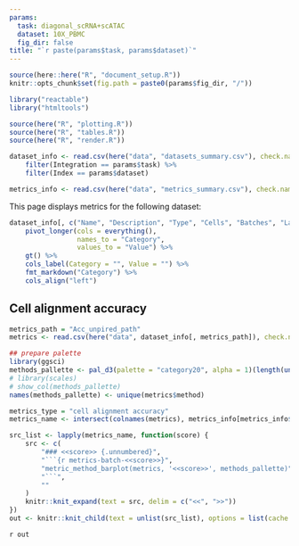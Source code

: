```yaml
---
params:
  task: diagonal_scRNA+scATAC
  dataset: 10X_PBMC
  fig_dir: false
title: "`r paste(params$task, params$dataset)`"
---
```


```r
source(here::here("R", "document_setup.R"))
knitr::opts_chunk$set(fig.path = paste0(params$fig_dir, "/"))
```

```r
library("reactable")
library("htmltools")
```

```r
source(here("R", "plotting.R"))
source(here("R", "tables.R"))
source(here("R", "render.R"))
```

```r
dataset_info <- read.csv(here("data", "datasets_summary.csv"), check.names = FALSE) %>%
    filter(Integration == params$task) %>%
    filter(Index == params$dataset)

metrics_info <- read.csv(here("data", "metrics_summary.csv"), check.names = FALSE)
```

This page displays metrics for the following dataset: 

```r
dataset_info[, c("Name", "Description", "Type", "Cells", "Batches", "Labels")] %>%
    pivot_longer(cols = everything(),
                 names_to = "Category",
                 values_to = "Value") %>%
    gt() %>%
    cols_label(Category = "", Value = "") %>%
    fmt_markdown("Category") %>%
    cols_align("left")
```



Cell alignment accuracy {.tabset}
-------------------

```r
metrics_path = "Acc_unpired_path"
metrics <- read.csv(here("data", dataset_info[, metrics_path]), check.names = FALSE)

## prepare palette
library(ggsci)
methods_pallette <- pal_d3(palette = "category20", alpha = 1)(length(unique(metrics$method)))
# library(scales)
# show_col(methods_pallette)
names(methods_pallette) <- unique(metrics$method)

metrics_type = "cell alignment accuracy"
metrics_name <- intersect(colnames(metrics), metrics_info[metrics_info$Group == metrics_type, "Metrics"])

src_list <- lapply(metrics_name, function(score) {
    src <- c(
        "### <<score>> {.unnumbered}",
        "```{r metrics-batch-<<score>>}",
        "metric_method_barplot(metrics, '<<score>>', methods_pallette)",
        "```",
        ""
    )
    knitr::knit_expand(text = src, delim = c("<<", ">>"))
})
out <- knitr::knit_child(text = unlist(src_list), options = list(cache = FALSE))
```

`r out`
